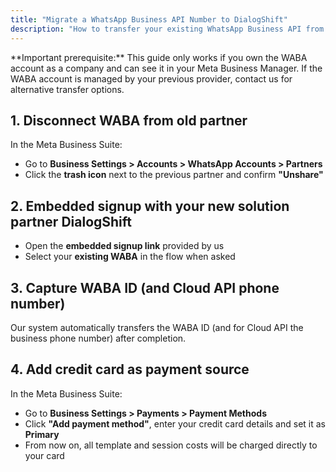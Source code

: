 ```yaml
---
title: "Migrate a WhatsApp Business API Number to DialogShift"
description: "How to transfer your existing WhatsApp Business API from another provider to DialogShift"
---
```


<Warning>
**Important prerequisite:**  
This guide only works if you own the WABA account as a company and can see it in your Meta Business Manager. If the WABA account is managed by your previous provider, contact us for alternative transfer options.
</Warning>

## 1. Disconnect WABA from old partner

In the Meta Business Suite:
- Go to **Business Settings > Accounts > WhatsApp Accounts > Partners**
- Click the **trash icon** next to the previous partner and confirm **"Unshare"**

## 2. Embedded signup with your new solution partner DialogShift

- Open the **embedded signup link** provided by us
- Select your **existing WABA** in the flow when asked

## 3. Capture WABA ID (and Cloud API phone number)

Our system automatically transfers the WABA ID (and for Cloud API the business phone number) after completion.

## 4. Add credit card as payment source

In the Meta Business Suite:
- Go to **Business Settings > Payments > Payment Methods**
- Click **"Add payment method"**, enter your credit card details and set it as **Primary**
- From now on, all template and session costs will be charged directly to your card 